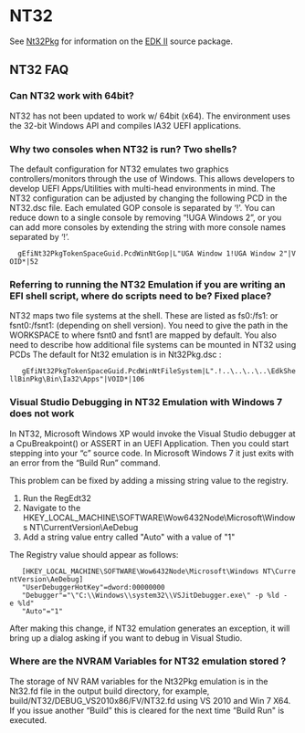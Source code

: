 = NT32 =

See [[Nt32Pkg]] for information on the [[EDK II]] source package.

== NT32 FAQ ==

===Can NT32 work with 64bit?===

NT32 has not been updated to work w/ 64bit (x64). The environment uses the 32-bit Windows API and compiles IA32 UEFI applications.

===Why two consoles when NT32 is run? Two shells?=== 

The default configuration for NT32 emulates two graphics controllers/monitors through the use of Windows. This allows developers to develop UEFI Apps/Utilities with multi-head environments in mind.  The NT32 configuration can be adjusted by changing the following PCD in the NT32.dsc file.  Each emulated GOP console is separated by ‘!’. You can reduce down to a single console by removing “!UGA Windows 2”, or you can add more consoles by extending the string with more console names separated by ‘!’.

   gEfiNt32PkgTokenSpaceGuid.PcdWinNtGop|L"UGA Window 1!UGA Window 2"|VOID*|52

===Referring to running the NT32 Emulation if you are writing an EFI shell script, where do scripts need to be? Fixed place?=== 

NT32 maps two file systems at the shell. These are listed as fs0:/fs1: or fsnt0:/fsnt1: (depending on shell version). You need to give the path in the WORKSPACE to where fsnt0 and fsnt1 are mapped by default.  You also need to describe how additional file systems can be mounted in NT32 using PCDs   The default for Nt32 emulation is in Nt32Pkg.dsc :

    gEfiNt32PkgTokenSpaceGuid.PcdWinNtFileSystem|L".!..\..\..\..\EdkShellBinPkg\Bin\Ia32\Apps"|VOID*|106

=== Visual Studio Debugging in NT32 Emulation with Windows 7 does not work ===

In NT32, Microsoft Windows XP would invoke the Visual Studio debugger at a CpuBreakpoint() or ASSERT in an UEFI Application. Then you could start stepping into your “c” source code. In Microsoft Windows 7 it just exits with an error from the “Build Run” command.

This problem can be fixed by adding a missing string value to the registry.

# Run the RegEdt32
# Navigate to the HKEY_LOCAL_MACHINE\SOFTWARE\Wow6432Node\Microsoft\Windows NT\CurrentVersion\AeDebug
# Add a string value entry called "Auto" with a value of "1"

The Registry value should appear as follows:

    [HKEY_LOCAL_MACHINE\SOFTWARE\Wow6432Node\Microsoft\Windows NT\CurrentVersion\AeDebug]
    "UserDebuggerHotKey"=dword:00000000
    "Debugger"="\"C:\\Windows\\system32\\VSJitDebugger.exe\" -p %ld -e %ld"
    "Auto"="1"

After making this change, if NT32 emulation generates an exception, it will bring up a dialog asking if you want to debug in Visual Studio.

=== Where are the NVRAM Variables for NT32 emulation stored ? ===

The storage of NV RAM variables for the Nt32Pkg emulation is in the Nt32.fd file in the output build directory, for example, build/NT32/DEBUG_VS2010x86/FV/NT32.fd using VS 2010 and Win 7 X64.   If you issue another “Build” this is cleared for the next time “Build Run" is executed.
